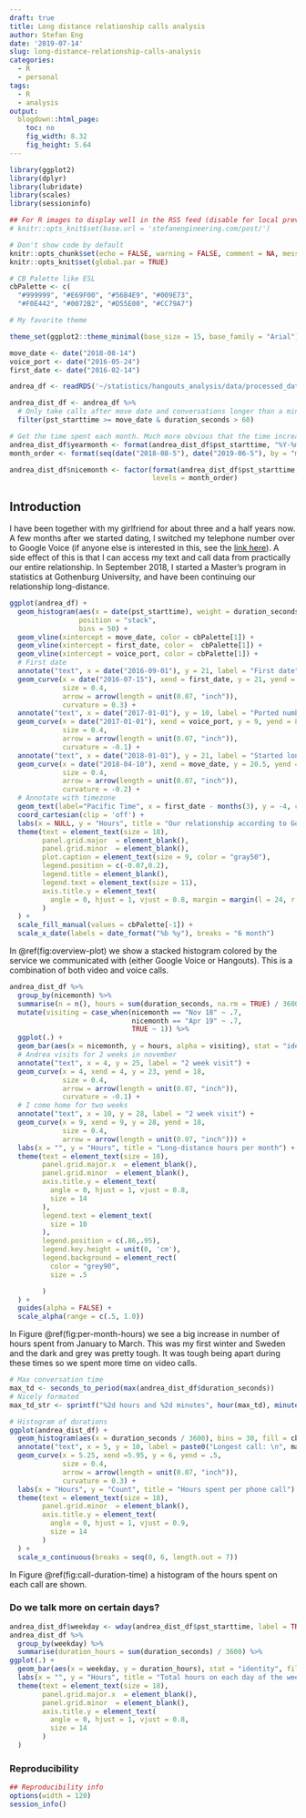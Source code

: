 ```yaml
---
draft: true
title: Long distance relationship calls analysis
author: Stefan Eng
date: '2019-07-14'
slug: long-distance-relationship-calls-analysis
categories:
  - R
  - personal
tags:
  - R
  - analysis
output:
  blogdown::html_page:
    toc: no
    fig_width: 8.32
    fig_height: 5.64
---
```



```r
library(ggplot2)
library(dplyr)
library(lubridate)
library(scales)
library(sessioninfo)

## For R images to display well in the RSS feed (disable for local preview)
# knitr::opts_knit$set(base.url = 'stefanengineering.com/post/')

# Don't show code by default
knitr::opts_chunk$set(echo = FALSE, warning = FALSE, comment = NA, message = FALSE)
knitr::opts_knit$set(global.par = TRUE)

# CB Palette like ESL
cbPalette <- c(
  "#999999", "#E69F00", "#56B4E9", "#009E73",
  "#F0E442", "#0072B2", "#D55E00", "#CC79A7")

# My favorite theme

theme_set(ggplot2::theme_minimal(base_size = 15, base_family = "Arial"))

move_date <- date("2018-08-14")
voice_port <- date("2016-05-24")
first_date <- date("2016-02-14")

andrea_df <- readRDS('~/statistics/hangouts_analysis/data/processed_data/andrea_voice_hangouts.rds')

andrea_dist_df <- andrea_df %>%
  # Only take calls after move date and conversations longer than a minute
  filter(pst_starttime >= move_date & duration_seconds > 60)

# Get the time spent each month. Much more obvious that the time increased.
andrea_dist_df$yearmonth <- format(andrea_dist_df$pst_starttime, "%Y-%m")
month_order <- format(seq(date("2018-08-5"), date("2019-06-5"), by = "month"), "%b %y")

andrea_dist_df$nicemonth <- factor(format(andrea_dist_df$pst_starttime, "%b %y"),
                                   levels = month_order)
```

## Introduction
I have been together with my girlfriend for about three and a half years now.
A few months after we started dating, I switched my telephone number over to Google Voice (if anyone else is interested in this, see the [link here](https://support.google.com/voice/answer/1065667#xferin)).
A side effect of this is that I can access my text and call data from practically our entire relationship.
In September 2018, I started a Master's program in statistics at Gothenburg University, and have been continuing our relationship long-distance.

```r
ggplot(andrea_df) +
  geom_histogram(aes(x = date(pst_starttime), weight = duration_seconds / 3600,fill = source),
                 position = "stack",
                 bins = 50) +
  geom_vline(xintercept = move_date, color = cbPalette[1]) +
  geom_vline(xintercept = first_date, color =  cbPalette[1]) +
  geom_vline(xintercept = voice_port, color = cbPalette[1]) +
  # First date
  annotate("text", x = date("2016-09-01"), y = 21, label = "First date") +
  geom_curve(x = date("2016-07-15"), xend = first_date, y = 21, yend = 10,
             size = 0.4,
             arrow = arrow(length = unit(0.07, "inch")),
             curvature = 0.3) +
  annotate("text", x = date("2017-01-01"), y = 10, label = "Ported number to Voice") +
  geom_curve(x = date("2017-01-01"), xend = voice_port, y = 9, yend = 8,
             size = 0.4,
             arrow = arrow(length = unit(0.07, "inch")),
             curvature = -0.1) +
  annotate("text", x = date("2018-01-01"), y = 21, label = "Started long-distance") +
  geom_curve(x = date("2018-04-10"), xend = move_date, y = 20.5, yend = 15,
             size = 0.4,
             arrow = arrow(length = unit(0.07, "inch")),
             curvature = -0.2) +
  # Annotate with timezone
  geom_text(label="Pacific Time", x = first_date - months(3), y = -4, color = cbPalette[1]) +
  coord_cartesian(clip = 'off') +
  labs(x = NULL, y = "Hours", title = "Our relationship according to Google") +
  theme(text = element_text(size = 18),
        panel.grid.major  = element_blank(),
        panel.grid.minor  = element_blank(),
        plot.caption = element_text(size = 9, color = "gray50"),
        legend.position = c(-0.07,0.2),
        legend.title = element_blank(),
        legend.text = element_text(size = 11),
        axis.title.y = element_text(
          angle = 0, hjust = 1, vjust = 0.8, margin = margin(l = 24, r = 10)
        )
  ) +
  scale_fill_manual(values = cbPalette[-1]) +
  scale_x_date(labels = date_format("%b %y"), breaks = "6 month")
```

In \@ref(fig:overview-plot) we show a stacked histogram colored by the service we communicated with (either Google Voice or Hangouts).
This is a combination of both video and voice calls.

```r
andrea_dist_df %>%
  group_by(nicemonth) %>%
  summarise(n = n(), hours = sum(duration_seconds, na.rm = TRUE) / 3600) %>%
  mutate(visiting = case_when(nicemonth == "Nov 18" ~ .7,
                              nicemonth == "Apr 19" ~ .7,
                              TRUE ~ 1)) %>%
  ggplot(.) +
  geom_bar(aes(x = nicemonth, y = hours, alpha = visiting), stat = "identity", fill = cbPalette[3]) +
  # Andrea visits for 2 weeks in november
  annotate("text", x = 4, y = 25, label = "2 week visit") +
  geom_curve(x = 4, xend = 4, y = 23, yend = 18,
             size = 0.4,
             arrow = arrow(length = unit(0.07, "inch")),
             curvature = -0.1) +
  # I come home for two weeks
  annotate("text", x = 10, y = 28, label = "2 week visit") +
  geom_curve(x = 9, xend = 9, y = 28, yend = 18,
             size = 0.4,
             arrow = arrow(length = unit(0.07, "inch"))) +
  labs(x = "", y = "Hours", title = "Long-distance hours per month") +
  theme(text = element_text(size = 18),
        panel.grid.major.x  = element_blank(),
        panel.grid.minor  = element_blank(),
        axis.title.y = element_text(
          angle = 0, hjust = 1, vjust = 0.8,
          size = 14
        ),
        legend.text = element_text(
          size = 10
        ),
        legend.position = c(.86,.95),
        legend.key.height = unit(0, 'cm'),
        legend.background = element_rect(
          color = "grey90",
          size = .5

        )
  ) +
  guides(alpha = FALSE) +
  scale_alpha(range = c(.5, 1.0))
```

In Figure \@ref(fig:per-month-hours) we see a big increase in number of hours spent from January to March.
This was my first winter and Sweden and the dark and grey was pretty tough.
It was tough being apart during these times so we spent more time on video calls.

```r
# Max conversation time
max_td <- seconds_to_period(max(andrea_dist_df$duration_seconds))
# Nicely formated
max_td_str <- sprintf("%2d hours and %2d minutes", hour(max_td), minute(max_td))

# Histogram of durations
ggplot(andrea_dist_df) +
  geom_histogram(aes(x = duration_seconds / 3600), bins = 30, fill = cbPalette[3]) +
  annotate("text", x = 5, y = 10, label = paste0("Longest call: \n", max_td_str)) +
  geom_curve(x = 5.25, xend =5.95, y = 6, yend = .5,
             size = 0.4,
             arrow = arrow(length = unit(0.07, "inch")),
             curvature = 0.3) +
  labs(x = "Hours", y = "Count", title = "Hours spent per phone call") +
  theme(text = element_text(size = 18),
        panel.grid.minor  = element_blank(),
        axis.title.y = element_text(
          angle = 0, hjust = 1, vjust = 0.9,
          size = 14
        )
  ) +
  scale_x_continuous(breaks = seq(0, 6, length.out = 7))
```

In Figure \@ref(fig:call-duration-time) a histogram of the hours spent on each call are shown.


### Do we talk more on certain days?

```r
andrea_dist_df$weekday <- wday(andrea_dist_df$pst_starttime, label = TRUE, abbr = FALSE, week_start = 1)
andrea_dist_df %>%
  group_by(weekday) %>%
  summarise(duration_hours = sum(duration_seconds) / 3600) %>%
ggplot(.) +
  geom_bar(aes(x = weekday, y = duration_hours), stat = "identity", fill = cbPalette[3]) +
  labs(x = "", y = "Hours", title = "Total hours on each day of the week") +
  theme(text = element_text(size = 18),
        panel.grid.major.x  = element_blank(),
        panel.grid.minor  = element_blank(),
        axis.title.y = element_text(
          angle = 0, hjust = 1, vjust = 0.8,
          size = 14
        )
  )
```

### Reproducibility

```r
## Reproducibility info
options(width = 120)
session_info()
```
